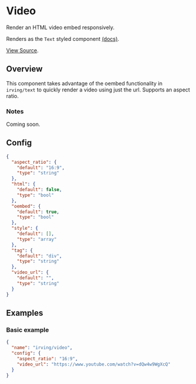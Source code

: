 <Meta title="WordPress Components|Video" />

# Video
Render an HTML video embed responsively.

Renders as the `Text` styled component [(docs)](?path=/docs/styled-components-text--plain-text-example).

[View Source](https://github.com/alleyinteractive/wp-irving/tree/master/inc/components/components/video).

## Overview
This component takes advantage of the oembed functionality in `irving/text` to quickly render a video using just the url. Supports an aspect ratio.

### Notes
Coming soon.

## Config
```json
{
  "aspect_ratio": {
    "default": "16:9",
    "type": "string"
  },
  "html": {
    "default": false,
    "type": "bool"
  },
  "oembed": {
    "default": true,
    "type": "bool"
  },
  "style": {
    "default": [],
    "type": "array"
  },
  "tag": {
    "default": "div",
    "type": "string"
  },
  "video_url": {
    "default": "",
    "type": "string"
  }
}
```

## Examples

### Basic example
```json
{
  "name": "irving/video",
  "config": {
    "aspect_ratio": "16:9",
    "video_url": "https://www.youtube.com/watch?v=dQw4w9WgXcQ"
  }
}
```

